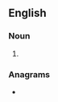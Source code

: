 {{also|jerk-offs|jerk offs}}

==English==

===Noun===
{{head|en|noun plural form}}

# {{plural of|jerkoff|lang=en}}

===Anagrams===
* {{l|en|jerks off}}